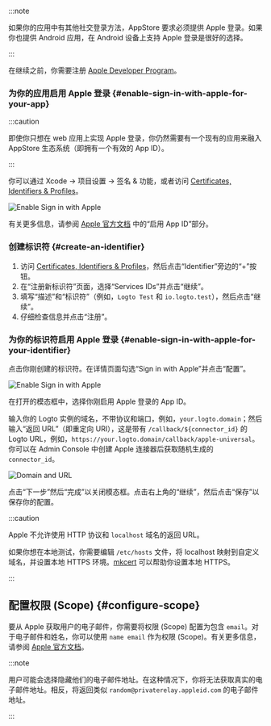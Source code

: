 
:::note

如果你的应用中有其他社交登录方法，AppStore 要求必须提供 Apple 登录。如果你也提供 Android 应用，在 Android 设备上支持 Apple 登录是很好的选择。

:::

在继续之前，你需要注册 [Apple Developer Program](https://developer.apple.com/programs/)。

### 为你的应用启用 Apple 登录 \{#enable-sign-in-with-apple-for-your-app}

:::caution

即使你只想在 web 应用上实现 Apple 登录，你仍然需要有一个现有的应用来融入 AppStore 生态系统（即拥有一个有效的 App ID）。

:::

你可以通过 Xcode -> 项目设置 -> 签名 & 功能，或者访问 [Certificates, Identifiers & Profiles](https://developer.apple.com/account/resources/identifiers/list/bundleId)。

<img src={enableSignInWithAppleInXcodeImage} alt="Enable Sign in with Apple" />

有关更多信息，请参阅 [Apple 官方文档](https://developer.apple.com/documentation/sign_in_with_apple/configuring_your_environment_for_sign_in_with_apple) 中的“启用 App ID”部分。

### 创建标识符 \{#create-an-identifier}

1. 访问 [Certificates, Identifiers & Profiles](https://developer.apple.com/account/resources/identifiers/list/serviceId)，然后点击“Identifier”旁边的“+”按钮。
2. 在“注册新标识符”页面，选择“Services IDs”并点击“继续”。
3. 填写“描述”和“标识符”（例如，`Logto Test` 和 `io.logto.test`），然后点击“继续”。
4. 仔细检查信息并点击“注册”。

### 为你的标识符启用 Apple 登录 \{#enable-sign-in-with-apple-for-your-identifier}

点击你刚创建的标识符。在详情页面勾选“Sign in with Apple”并点击“配置”。

<img src={enableSignInWithAppleImage} alt="Enable Sign in with Apple" />

在打开的模态框中，选择你刚启用 Apple 登录的 App ID。

输入你的 Logto 实例的域名，不带协议和端口，例如，`your.logto.domain`；然后输入“返回 URL”（即重定向 URI），这是带有 `/callback/${connector_id}` 的 Logto URL，例如，`https://your.logto.domain/callback/apple-universal`。你可以在 Admin Console 中创建 Apple 连接器后获取随机生成的 `connector_id`。

<img src={domainAndUrlImage} alt="Domain and URL" />

点击“下一步”然后“完成”以关闭模态框。点击右上角的“继续”，然后点击“保存”以保存你的配置。

:::caution

Apple 不允许使用 HTTP 协议和 `localhost` 域名的返回 URL。

如果你想在本地测试，你需要编辑 `/etc/hosts` 文件，将 localhost 映射到自定义域名，并设置本地 HTTPS 环境。[mkcert](https://github.com/FiloSottile/mkcert) 可以帮助你设置本地 HTTPS。

:::

## 配置权限 (Scope) \{#configure-scope}

要从 Apple 获取用户的电子邮件，你需要将权限 (Scope) 配置为包含 `email`。对于电子邮件和姓名，你可以使用 `name email` 作为权限 (Scope)。有关更多信息，请参阅 [Apple 官方文档](https://developer.apple.com/documentation/sign_in_with_apple/sign_in_with_apple_js/incorporating_sign_in_with_apple_into_other_platforms#3332113)。

:::note

用户可能会选择隐藏他们的电子邮件地址。在这种情况下，你将无法获取真实的电子邮件地址。相反，将返回类似 `random@privaterelay.appleid.com` 的电子邮件地址。

:::
